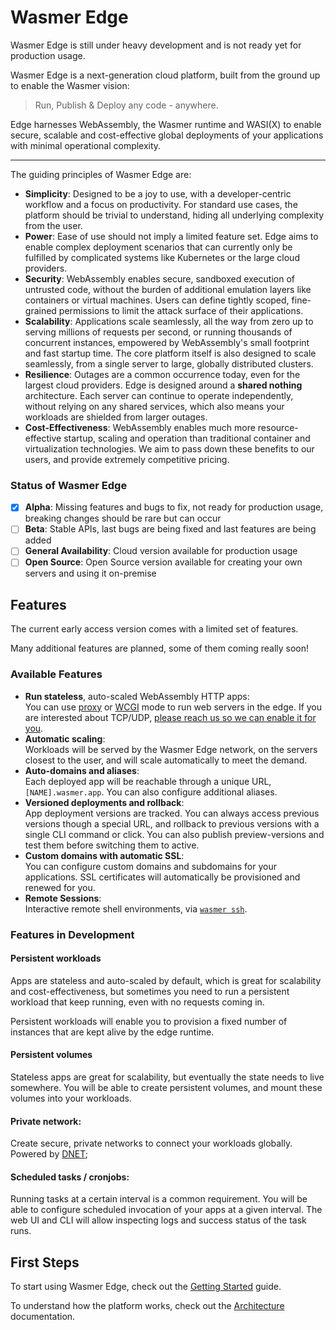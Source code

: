 
# Wasmer Edge

<Callout type="warning">
  Wasmer Edge is still under heavy development and is not ready yet for
  production usage.
</Callout>

Wasmer Edge is a next-generation cloud platform, built from the ground up to
enable the Wasmer vision:

> Run, Publish & Deploy any code - anywhere.



Edge harnesses WebAssembly, the Wasmer runtime and WASI(X) to enable
secure, scalable and cost-effective global deployments of your applications with
minimal operational complexity.

---


The guiding principles of Wasmer Edge are:

- **Simplicity**: Designed to be a joy to use, with a
  developer-centric workflow and a focus on productivity.
  For standard use cases, the platform should be trivial to understand,
  hiding all underlying complexity from the user.
- **Power**: Ease of use should not imply a limited feature set.
  Edge aims to enable complex deployment scenarios that can currently only be
  fulfilled by complicated systems like Kubernetes or the large cloud providers.
- **Security**: WebAssembly enables secure, sandboxed execution of untrusted code,
  without the burden of additional emulation layers like containers or virtual machines.
  Users can define tightly scoped, fine-grained permissions to limit the attack surface
  of their applications.
- **Scalability**: Applications scale seamlessly, all the way from zero
  up to serving millions of requests per second, or running thousands of concurrent
  instances, empowered by WebAssembly's small footprint and fast startup time.
  The core platform itself is also designed to scale seamlessly, from a single
  server to large, globally distributed clusters.
- **Resilience**: Outages are a common occurrence today, even for the largest cloud
  providers.
  Edge is designed around a **shared nothing** architecture. Each server
  can continue to operate independently, without relying on any shared services,
  which also means your workloads are shielded from larger outages.
- **Cost-Effectiveness**: WebAssembly enables much more resource-effective startup,
  scaling and operation than traditional container and virtualization technologies.
  We aim to pass down these benefits to our users, and provide extremely competitive
  pricing.

### Status of Wasmer Edge

- [x] **Alpha**: Missing features and bugs to fix, not ready for production usage, breaking changes should be rare but can occur
- [ ] **Beta**: Stable APIs, last bugs are being fixed and last features are being added
- [ ] **General Availability**: Cloud version available for production usage
- [ ] **Open Source**: Open Source version available for creating your own servers and using it on-premise

## Features

The current early access version comes with a limited set of features.

Many additional features are planned, some of them coming really soon!

### Available Features

- **Run stateless**, auto-scaled WebAssembly HTTP apps:<br/>
  You can use [proxy](/edge/learn/deployment-modes#proxy) or
  [WCGI](/edge/learn/deployment-modes.mdx#wcgi) mode to run web servers in the edge.
  If you are interested about TCP/UDP, [please reach us so we can enable it for you](/edge/learn/deployment-modes#tcpudp-applications).
- **Automatic scaling**:<br/>
  Workloads will be served by the Wasmer Edge network, on the servers closest
  to the user, and will scale automatically to meet the demand.
- **Auto-domains and aliases**:<br/>
  Each deployed app will be reachable through a unique URL, `[NAME].wasmer.app`.
  You can also configure additional aliases.
- **Versioned deployments and rollback**:<br/>
  App deployment versions are tracked.
  You can always access previous versions though a special URL, and rollback to
  previous versions with a single CLI command or click.
  You can also publish preview-versions and test them before switching them to active.
- **Custom domains with automatic SSL**:<br/>
  You can configure custom domains and subdomains for your applications.
  SSL certificates will automatically be provisioned and renewed for you.
- **Remote Sessions**:<br/>
  Interactive remote shell environments, via [`wasmer ssh`](/edge/learn/remote-sessions).

### Features in Development

#### Persistent workloads

Apps are stateless and auto-scaled by default, which is great for scalability
and cost-effectiveness, but sometimes you need to run a persistent workload
that keep running, even with no requests coming in.

Persistent workloads will enable you to provision a fixed number of instances
that are kept alive by the edge runtime.

#### Persistent volumes

Stateless apps are great for scalability, but eventually the state needs to
live somewhere.
You will be able to create persistent volumes, and mount these volumes into
your workloads.

#### Private network:

Create secure, private networks to connect your workloads globally.
Powered by [DNET](/edge/architecture#wasmer-distributed-networking-dnet);

#### Scheduled tasks / cronjobs:

Running tasks at a certain interval is a common requirement.
You will be able to configure scheduled invocation of your apps at a given interval.
The web UI and CLI will allow inspecting logs and success status of the task runs.

## First Steps

To start using Wasmer Edge, check out the [Getting Started](./get-started) guide.

To understand how the platform works, check out the [Architecture](/edge/architecture) documentation.
